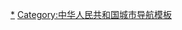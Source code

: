 {{Navbox
|listclass=hlist
|name  = 海峽西岸經濟區城市
|title = [[海峡西岸经济区]]城市
 
|group1 = [[福建省]]
|list1 = 
*[[福州市|福州]]
*[[莆田市|莆田]]
*[[泉州市|泉州]]
*[[厦门市|厦门]]
*[[漳州市|漳州]]
*[[龙岩市|龙岩]]
*[[三明市|三明]]
*[[南平市|南平]]
*[[宁德市|宁德]]
 
|group2 =[[浙江省]]
|list2 = 
*[[温州市|温州]]
*[[丽水市|丽水]]
*[[衢州市|衢州]]
 
|group3 = [[广东省]]
|list3 = 
*[[潮州市|潮州]]
*[[汕头市|汕头]]
*[[梅州市|梅州]]
*[[揭阳市|揭阳]]
 
|group4 = [[江西省]]
|list4 = 
*[[上饶市|上饶]]
*[[鹰潭市|鹰潭]]
*[[抚州市|抚州]]
*[[赣州市|赣州]]
 
|belowstyle=text-align:left;
|below =
}}<noinclude>
[[Category:海峡西岸经济区|*]]
[[Category:中华人民共和国城市导航模板]]
</noinclude>